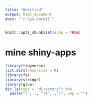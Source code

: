 ```yaml
---
title: "Untitled"
output: html_document
date: "`r Sys.Date()`"
---
```


```r
knitr::opts_chunk$set(echo = TRUE)
```
# mine shiny-apps

```r
library(tidyverse)
list.dirs(recursive = F) 
library(fs)
library(stringr)
library(glue)
dir_ls(type = "directory") %>% 
  paste("[", ., "](",.,")", sep = "")


```

